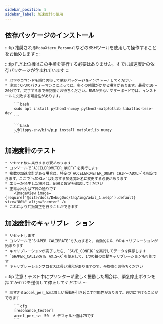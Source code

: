 ```yaml
---
sidebar_position: 5
sidebar_label: 加速度計の使用
---
```


## 依存パッケージのインストール

:::tip
推奨される`MobaXterm_Personal`などのSSHツールを使用して操作することをお勧めします
:::

:::tip
FLY上位機はこの手順を実行する必要はありません。すでに加速度計の依存パッケージが含まれています
:::

    * 以下のコマンドを順に実行して依存パッケージをインストールしてください
    * 注意：CPUのパフォーマンスによっては、多くの時間がかかる場合があります。最長で10〜20分です。完了するまで辛抱強くお待ちください。RAMが少ないマザーボードでは、インストールに失敗する可能性があります。

        ```bash
        sudo apt install python3-numpy python3-matplotlib libatlas-base-dev
        ```

        ```bash
        ~/klippy-env/bin/pip install matplotlib numpy
        ```

## 加速度計のテスト

    * リセット後に実行する必要があります
    * コンソールで`ACCELEROMETER_QUERY`を実行します
    * 複数の加速度計がある場合は、特定の`ACCELEROMETER_QUERY CHIP=<ADXL>`を指定できます。ここで`<ADXL>`は対応する加速度計名に変更する必要があります
    * エラーが発生した場合は、配線と設定を確認してください
    * 正常な出力は下図の通りです
        <ImageView image={require('@site/docs/DebugDoc/faq/img/adxl_1.webp').default} size="80%" align="center" />
    * これにより共振補正を行うことができます

## 加速度計のキャリブレーション

    * リセットします
    * コンソールで`SHAPER_CALIBRATE`を入力すると、自動的にX、Yのキャリブレーションが始まります
    * キャリブレーションが完了したら、`SAVE_CONFIG`を実行してデータを保存します
    * `SHAPER_CALIBRATE AXIS=X`を使用して、1つの軸の自動キャリブレーションも可能です
    * キャリブレーションプロセスは長い場合がありますので、辛抱強くお待ちください

:::tip
注意！テスト中にプリンターが激しく振動した場合は、緊急停止ボタンを押すか`M112`を送信して停止してください
:::


    * 高すぎるaccel_per_hzは激しい振動を引き起こす可能性があります。適切に下げることができます

        ```cfg
        [resonance_tester]
        accel_per_hz: 50  # デフォルト値は75です
        ```